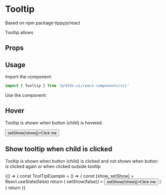 
<Meta title="Hydro UI/Tooltip" component={Tooltip} />

# Tooltip

Based on npm package tippyjs/react

Tooltip allows

## Props

<Props of={Tooltip} />

## Usage

Import the component:

```jsx
import { Tooltip } from '@/dfds-ui/react-components/src'
```

Use the component:

## Hover

Tooltip is shown when button (child) is hovered

<Preview>
  <Story name="Default behaviour">
    <Tooltip content="This is tooltip text" tabIndex={-1} placement="left">
      <Button onClick={() => setShow(!show)}>Click me</Button>
    </Tooltip>
  </Story>
</Preview>

## Show tooltip when child is clicked

Tooltip is shown when button (child) is clicked and not shown when button is clicked again or when clicked outside tooltip

<Preview>
  <Story name="Click behavior">
    {() => {
      const ToolTipExample = () => {
        const [show, setShow] = React.useState(false)
        return (
          <Tooltip
            content="This is tooltip text"
            tabIndex={-1}
            placement="left"
            visible={show}
            onClickOutside={() => setShow(false)}
          >
            <Button onClick={() => setShow(!show)}>Click me</Button>
          </Tooltip>
        )
      }
      return <ToolTipExample />
    }}
  </Story>
</Preview>
